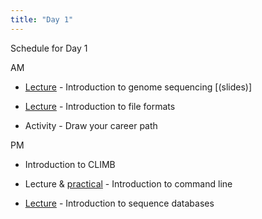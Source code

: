 ```yaml
---
title: "Day 1"
---
```


Schedule for Day 1

AM

* [Lecture](20190102_how_we_sequence.pdf) - Introduction to genome sequencing [(slides)]

* [Lecture](20190111-fileformats.pdf) - Introduction to file formats

* Activity - Draw your career path

PM

* Introduction to CLIMB

* Lecture & [practical](command-line-practical.html) - Introduction to command line

* [Lecture](20190324-Day_1-International-Sequence-Database) - Introduction to sequence databases